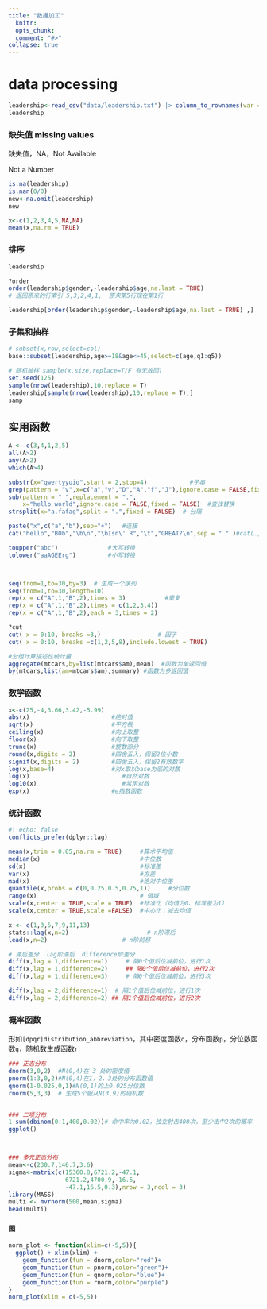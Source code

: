 ```yaml
---
title: "数据加工"
  knitr:
  opts_chunk:
  comment: "#>"
collapse: true
---
```


# data processing

```r
leadership<-read_csv("data/leadership.txt") |> column_to_rownames(var = "id")
leadership
```

### 缺失值 missing values

缺失值，NA，Not Available

Not a Number

```r
is.na(leadership)
is.nan(0/0)
new<-na.omit(leadership)
new

x<-c(1,2,3,4,5,NA,NA)
mean(x,na.rm = TRUE)
```


### 排序

```r
leadership

?order
order(leadership$gender,-leadership$age,na.last = TRUE)  
# 返回原来的行索引 5,3,2,4,1,  原来第5行现在第1行

leadership[order(leadership$gender,-leadership$age,na.last = TRUE) ,]  # 性别升序，年龄降序
```

### 子集和抽样

```r
# subset(x,row,select=col)  
base::subset(leadership,age>=18&age<=45,select=c(age,q1:q5))

# 随机抽样 sample(x,size,replace=T/F 有无放回)
set.seed(125)
sample(nrow(leadership),10,replace = T)
leadership[sample(nrow(leadership),10,replace = T),]
samp
```

## 实用函数
```r
A <- c(3,4,1,2,5)
all(A>2)
any(A>2)
which(A>4)

substr(x="qwertyyuio",start = 2,stop=4)            #子串
grep(pattern = "v",x=c("a","v","D","A","f","J"),ignore.case = FALSE,fixed = FALSE)   # 查找,返回下标
sub(pattern = " ",replacement = ".",
    x="hello world",ignore.case = FALSE,fixed = FALSE)  #查找替换
strsplit(x="a.fafag",split = ".",fixed = FALSE)  # 分隔

paste("x",c("a","b"),sep="+")   #连接
cat("hello","BOb","\b\n","\bIsn\' R","\t","GREAT?\n",sep = " " )#cat(…,file="my file",append=FALSE)

toupper("abc")              #大写转换
tolower("aaAGEErg")         #小写转换



seq(from=1,to=30,by=3)  # 生成一个序列
seq(from=1,to=30,length=10) 
rep(x = c("A",1,"B",2),times = 3)           #重复
rep(x = c("A",1,"B",2),times = c(1,2,3,4))
rep(x = c("A",1,"B",2),each = 3,times = 2)

?cut
cut( x = 0:10, breaks =3,)                # 因子
cut( x = 0:10, breaks =c(1,2,5,8),include.lowest = TRUE)         

```

```r
#分组计算描述性统计量
aggregate(mtcars,by=list(mtcars$am),mean)  #函数为单返回值
by(mtcars,list(am=mtcars$am),summary) #函数为多返回值

```


### 数学函数

```r
x<-c(25,-4,3.66,3.42,-5.99)
abs(x)                       #绝对值
sqrt(x)                      #平方根
ceiling(x)                   #向上取整
floor(x)                     #向下取整
trunc(x)                     #整数部分
round(x,digits = 2)          #四舍五入，保留2位小数
signif(x,digits = 2)         #四舍五入，保留2有效数字
log(x,base=4)                #对x取以base为底的对数
log(x)                          #自然对数
log10(x)                        #常用对数
exp(x)                       #e指数函数
```

### 统计函数

```r
#| echo: false
conflicts_prefer(dplyr::lag)
```

```r
mean(x,trim = 0.05,na.rm = TRUE)     #算术平均值
median(x)                            #中位数
sd(x)                                #标准差
var(x)                               #方差
mad(x)                               #绝对中位差
quantile(x,probs = c(0,0.25,0.5,0.75,1))     #分位数
range(x)                             # 值域
scale(x,center = TRUE,scale = TRUE)  #标准化（均值为0、标准差为1）
scale(x,center = TRUE,scale =FALSE)  #中心化：减去均值

x <- c(1,3,5,7,9,11,13)
stats::lag(x,n=2)                      # n阶滞后
lead(x,n=2)                     # n阶前移

# 滞后差分  lag阶滞后  difference阶差分
diff(x,lag = 1,difference=1)     # 隔0个值后位减前位，进行1次
diff(x,lag = 1,difference=2)     ## 隔0个值后位减前位，进行2次
diff(x,lag = 1,difference=3)     # 隔0个值后位减前位，进行3次

diff(x,lag = 2,difference=1)  # 隔1个值后位减前位，进行1次
diff(x,lag = 2,difference=2) ## 隔1个值后位减前位，进行2次
```

### 概率函数

形如`[dpqr]distribution_abbreviation`，其中密度函数`d`，分布函数`p`，分位数函数`q`，随机数生成函数`r`

```r
### 正态分布
dnorm(3,0,2)  #N(0,4)在 3 处的密度值
pnorm(1:3,0,2)#N(0,4)在1，2，3处的分布函数值
qnorm(1-0.025,0,1)#N(0,1)的上0.025分位数
rnorm(5,3,3)  # 生成5个服从N(3,9)的随机数


### 二项分布
1-sum(dbinom(0:1,400,0.02))# 命中率为0.02，独立射击400次，至少击中2次的概率
ggplot()



### 多元正态分布
mean<-c(230.7,146.7,3.6)
sigma<-matrix(c(15360.8,6721.2,-47.1,
                6721.2,4700.9,-16.5,
                -47.1,16.5,0.3),nrow = 3,ncol = 3)
library(MASS)
multi <- mvrnorm(500,mean,sigma)
head(multi)
```

#### 图

```r
norm_plot <- function(xlim=c(-5,5)){
  ggplot() + xlim(xlim) +
    geom_function(fun = dnorm,color="red")+
    geom_function(fun = pnorm,color="green")+
    geom_function(fun = qnorm,color="blue")+
    geom_function(fun = rnorm,color="purple")
}
norm_plot(xlim = c(-5,5))

```

